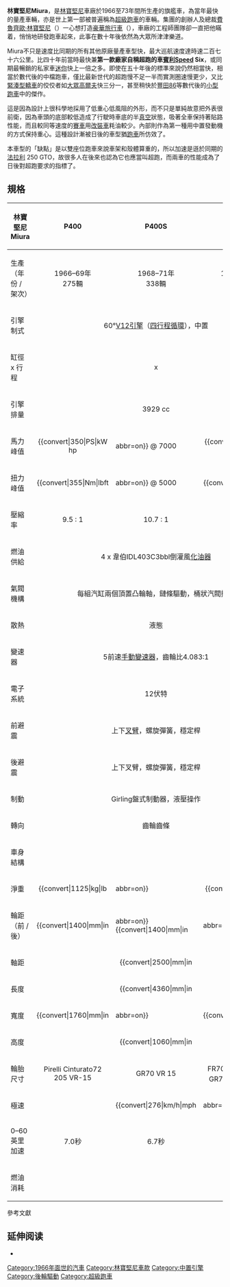 {{noteTA
|1=zh:蘭博基尼;zh-hans:兰博基尼;zh-hk:林寶堅尼;zh-tw:藍寶堅尼;
}}
{{Infobox automobile
| name           = 林寶堅尼Miura
| image          = File:Lamborghini Miura P400S (10998108356).jpg
| manufacturer   = [[林寶堅尼|林寶堅尼]]
| aka            = 
| production     = 1966–73年<ref name=Autocar1972>{{cite journal |authorlink=Peter Garnier (Ed) |title=News: Lamborghini out of production? |journal=[[Autocar_(magazine)|Autocar]] |volume=136 (nbr 3967) |page=page 9 |date=27 April 1972}}</ref>
| assembly       = 
| predecessor    = 
| successor      = [[林寶堅尼Countach|林寶堅尼Countach]]
| class          = [[跑車|跑車]]
| body_style     = 兩門[[轎跑車|轎跑車]]
| layout         = 中置引擎後輪驅動
| platform       = 
| engine         = 3929 cc [[V12引擎|V12引擎]]
| transmission   = 5前速[[手動變速器|手動變速器]]
| wheelbase      = {{convert|2500|mm|1|abbr=on}}
| length         = {{convert|4260|mm|1|abbr=on}}
| width          = {{convert|1760|mm|1|abbr=on}}
| height         = {{convert|1050|mm|1|abbr=on}}
| weight         = {{convert|1292|kg|0|abbr=on}}<ref>{{cite web |url=http://lamborghinicars.tripod.com/miura.html |title=Lamborghini Miura Specifications. |publisher=lamborghinicars.tripod.com |accessdate=29 June 2010 |archive-date=2020-11-23 |archive-url=https://web.archive.org/web/20201123154130/http://lamborghinicars.tripod.com/miura.html |dead-url=no }}</ref>
| related        = 
| designer = [[馬塞羅·甘迪尼|馬塞羅·甘迪尼]]<ref name="Sackey">{{cite web|url=http://books.google.fi/books?id=B1dadHSJMBYC&pg=PA22&lpg=PA22&dq=Lamborghini+Miura+marcello&source=bl&ots=1k08vGWOnt&sig=yF3_xI-A0onLZqqx7c17hfoK0PY&hl=fi&sa=X&ei=zquMUP2HEqKA4gT23oFw&redir_esc=y#v=onepage&q=Lamborghini%20Miura%20marcello&f=false|title=The Lamborghini Miura Bible|accessdate=2012-10-28|author=Joe Sackey|work=books.google.fi|archive-date=2019-12-07|archive-url=https://web.archive.org/web/20191207155819/https://books.google.fi/books?id=B1dadHSJMBYC&pg=PA22&lpg=PA22&dq=Lamborghini+Miura+marcello&source=bl&ots=1k08vGWOnt&sig=yF3_xI-A0onLZqqx7c17hfoK0PY&hl=fi&sa=X&ei=zquMUP2HEqKA4gT23oFw&redir_esc=y#v=onepage&q=Lamborghini%20Miura%20marcello&f=false|dead-url=no}}</ref>
| sp             = us
}}
'''林寶堅尼Miura'''，是[[林寶堅尼|林寶堅尼]]車廠於1966至73年間所生產的旗艦車，為當年最快的量產車輛，亦是世上第一部被普遍稱為[[超級跑車|超級跑車]]的車輛。集團的創辦人及總裁[[費魯齊歐·林寶堅尼|費魯齊歐·林寶堅尼]]（{{lang|it|Ferruccio Lamborghini}}）一心想打造[[豪華旅行車|豪華旅行車]]（{{lang|en|Grand tourer}}），車廠的工程師團隊卻一直把他瞞着，悄悄地研發跑車起來，此事在數十年後依然為大眾所津津樂道。

Miura不只是速度比同期的所有其他原廠量產車型快，最大巡航速度達時速二百七十六公里。比四十年前當時最快兼'''第一款廠家自稱超跑的車[[賓利|賓利]]Speed Six'''，或同期最暢銷的私家車[[迷你|迷你]]快上一倍之多。即使在五十年後的標準來說仍然相當快，相當於數代後的中檔跑車，僅比最新世代的超跑慢不足一半而實測圈速慢更少，又比[[緊湊型轎車|緊湊型轎車]]的佼佼者如[[大眾高爾夫|大眾高爾夫]]快三分一，甚至稍快於[[豐田86|豐田86]]等數代後的[[小型跑車|小型跑車]]中的傑作。

這是因為設計上很科學地採用了低重心低風阻的外形，而不只是單純故意把外表很前衛，因為車頭的底部較低造成了行駛時車底的半[[真空|真空]]狀態，吸著全車保持著貼路性能，而且較同等速度的[[賽車|賽車]]用[[改裝車|改裝車]]粍油較少。內部則作為第一種用中置發動機的方式保持重心。這種設計漸被日後的車型猶[[跑車|跑車]]所仿效了。

本車型的「缺點」是以雙座位跑車來說車架和殼體算重的，所以加速是遜於同期的[[法拉利|法拉利]] 250 GTO，故很多人在後來也認為它也應當叫超跑，而兩車的性能成為了日後對超跑要求的指標了。

==規格==
<center>
{| class="wikitable"
|- style="background:#ffdead;"
! style="width:25%;"|林寶堅尼Miura
! style="width:25%;"|P400
! style="width:25%;"|P400S
! style="width:25%;"|P400SV
|- style="background:#eee;"
| 生產（年份 / 架次） || style="text-align:center;"|1966–69年 <br /> 275輛 || style="text-align:center;"|1968–71年 <br/> 338輛 || style="text-align:center;"|1971–73年 <br /> 150輛
|- style="background:#eee;"
| 引擎制式 || colspan="3" style="text-align:center;"| 60°[[V12引擎|V12引擎]]（[[四行程循環|四行程循環]]），中置
|- style="background:#eee;"
| 缸徑 x 行程 || colspan="3" style="text-align:center;"| {{convert|82|mm|in|1|abbr=on}} x {{Convert|62|mm|in|1|abbr=on}}
|- style="background:#eee;"
| 引擎排量 || colspan="3" style="text-align:center;"|3929 cc
|- style="background:#eee;"
| 馬力峰值 || style="text-align:center;"|{{convert|350|PS|kW hp||abbr=on}} @ 7000 || style="text-align:center;"|{{convert|370|PS|kW hp||abbr=on}} @ 7700 || style="text-align:center;"|{{convert|385|PS|kW hp||abbr=on}} @ 7700
|- style="background:#eee;"
| 扭力峰值 || style="text-align:center;"| {{convert|355|Nm|lbft||abbr=on}} @ 5000 || style="text-align:center;"|{{convert|388|Nm|lbft||abbr=on}} @ 5500 || style="text-align:center;"| {{convert|388|Nm|lbft||abbr=on}} @ 5500
|- style="background:#eee;"
| 壓縮率 || style="text-align:center;"|9.5 : 1 || style="text-align:center;"|10.7 : 1 || style="text-align:center;"|10.7 : 1
|- style="background:#eee;"
| 燃油供給 || colspan="3" style="text-align:center;"| 4 x 韋伯IDL403C3bbl倒灌風[[化油器|化油器]]
|- style="background:#eee;"
| 氣閥機構 || colspan="3" style="text-align:center;"| 每組汽缸兩個頂置凸輪軸，鏈條驅動，桶狀汽閥挺杆
|- style="background:#eee;"
| 散熱 || colspan="3" style="text-align:center;"|液態
|- style="background:#eee;"
| 變速器 || colspan="3" style="text-align:center;"| 5前速[[手動變速器|手動變速器]]，齒輪比4.083:1
|- style="background:#eee;"
| 電子系統 || colspan="3" style="text-align:center;"|  12伏特
|- style="background:#eee;"
| 前避震 || colspan="3" style="text-align:center;"| 上下[[雙橫臂懸架|叉臂]]，螺旋彈簧，穩定桿
|- style="background:#eee;"
| 後避震 || colspan="3" style="text-align:center;"| 上下叉臂，螺旋彈簧，穩定桿
|- style="background:#eee;"
| 制動 || colspan="3" style="text-align:center;"| Girling盤式制動器，液壓操作
|- style="background:#eee;"
| 轉向 || colspan="3" style="text-align:center;"| 齒輪齒條
|- style="background:#eee;"
| 車身結構 || colspan="3" style="text-align:center;"| {{link-en|單體式結構|Monocoque}}
|- style="background:#eee;"
| 淨重 || style="text-align:center;"|{{convert|1125|kg|lb||abbr=on}}|| style="text-align:center;"|{{convert|1298|kg|lb||abbr=on}} || style="text-align:center;"|{{convert|1298|kg|lb||abbr=on}}
|- style="background:#eee;"
| 輪距（前 / 後） || style="text-align:center;"|{{convert|1400|mm|in||abbr=on}} {{convert|1400|mm|in||abbr=on}} || style="text-align:center;"|{{convert|1400|mm|in||abbr=on}} {{convert|1400|mm|in||abbr=on}}|| style="text-align:center;"|{{convert|1400|mm|in||abbr=on}} {{convert|1540|mm|in||abbr=on}}
|- style="background:#eee;"
| 軸距 || colspan="3" style="text-align:center;"| {{convert|2500|mm|in||abbr=on}}
|- style="background:#eee;"
| 長度 || colspan="3" style="text-align:center;"| {{convert|4360|mm|in||abbr=on}}
|- style="background:#eee;"
| 寬度 || style="text-align:center;"| {{convert|1760|mm|in||abbr=on}} || style="text-align:center;"|{{convert|1760|mm|in||abbr=on}}|| style="text-align:center;"|{{convert|1780|mm|in||abbr=on}}
|- style="background:#eee;"
| 高度 || colspan="3" style="text-align:center;"| {{convert|1060|mm|in||abbr=on}}
|- style="background:#eee;"
| 輪胎尺寸 || style="text-align:center;"| Pirelli Cinturato72 205 VR-15 || style="text-align:center;"|GR70 VR 15|| style="text-align:center;"| FR70 HR 15（前），GR70 VR 15（後）
|- style="background:#eee;"
| 極速 || style="text-align:center;"|  || style="text-align:center;"|{{convert|276|km/h|mph||abbr=on}}|| style="text-align:center;"|
|- style="background:#eee;"
| 0–60 英里加速 || style="text-align:center;"|  7.0秒|| style="text-align:center;"|6.7秒|| style="text-align:center;"|
|- style="background:#eee;"
| 燃油消耗 || style="text-align:center;"|  || style="text-align:center;"|{{convert|21|L/100 km|abbr=on}}|| style="text-align:center;"|
|}
</center>

參考文獻
{{reflist}}

==延伸阅读==
* {{cite book|author=Joe Sacke |title=[https://books.google.com.hk/books?id=B1dadHSJMBYC&pg=PA57&lpg=PA57&dq=miura+secret+develop+race+car&source=bl&ots=1l_dzEQRur&sig=xJgOuuzvU77la44wTED-y43lsVg&hl=zh-TW&sa=X&ei=bmGjVY-jCYLGmAXZ3Z74AQ&ved=0CEQQ6AEwBQ#v=onepage&q=miura%20secret%20develop%20race%20car&f=false The Lamborghini Miura Bible] |year=2008 |publisher=Veloce Publishing |isbn=978-1845841966 |date=November 15, 2008 |accessdate=July 13, 2015 }}

{{Lamborghini}}

[[Category:1966年面世的汽車|Category:1966年面世的汽車]]
[[Category:林寶堅尼車款|Category:林寶堅尼車款]]
[[Category:中置引擎|Category:中置引擎]]
[[Category:後輪驅動|Category:後輪驅動]]
[[Category:超級跑車|Category:超級跑車]]